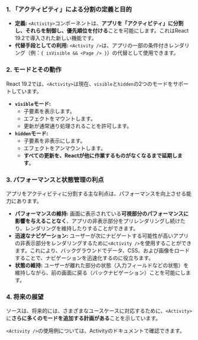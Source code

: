 
### 1. 「アクティビティ」による分割の定義と目的

*   **定義:** `<Activity>`コンポーネントは、**アプリを「アクティビティ」に分割し、それらを制御し、優先順位を付ける**ことを可能にします。これはReact 19.2で導入された新しい機能です。
*   **代替手段としての利用:** `<Activity />`は、アプリの一部の条件付きレンダリング（例：`{ isVisible && <Page /> }`）の代替として使用できます。

### 2. モードとその動作

React 19.2では、`<Activity>`は現在、`visible`と`hidden`の2つのモードをサポートしています。

*   **`visible`モード:**
    *   子要素を表示します。
    *   エフェクトをマウントします。
    *   更新が通常通り処理されることを許可します。
*   **`hidden`モード:**
    *   子要素を非表示にします。
    *   エフェクトをアンマウントします。
    *   **すべての更新を、Reactが他に作業するものがなくなるまで延期します**。

### 3. パフォーマンスと状態管理の利点

アプリをアクティビティに分割する主な利点は、パフォーマンスを向上させる能力にあります。

*   **パフォーマンスの維持:** 画面に表示されている**可視部分のパフォーマンスに影響を与えることなく**、アプリの非表示部分をプリレンダリングし続けたり、レンダリングを維持したりすることができます。
*   **迅速なナビゲーション:** ユーザーが次にナビゲートする可能性が高いアプリの非表示部分をレンダリングするために`<Activity />`を使用することができます。これにより、バックグラウンドでデータ、CSS、および画像をロードすることで、ナビゲーションを迅速化するのに役立ちます。
*   **状態の維持:** ユーザーが離れた部分の状態（入力フィールドなどの状態）を維持しながら、前の画面に戻る（バックナビゲーション）ことを可能にします。

### 4. 将来の展望

ソースは、将来的には、さまざまなユースケースに対応するために、`<Activity>`に**さらに多くのモードを追加する計画がある**ことを示しています。

`<Activity />`の使用例については、Activityのドキュメントで確認できます。